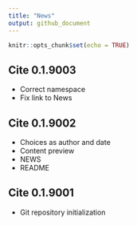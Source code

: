 ```yaml
---
title: "News"
output: github_document
---
```


```r
knitr::opts_chunk$set(echo = TRUE)
```

## Cite 0.1.9003
- Correct namespace
- Fix link to News

## Cite 0.1.9002
- Choices as author and date
- Content preview
- NEWS
- README

## Cite 0.1.9001 
- Git repository initialization
